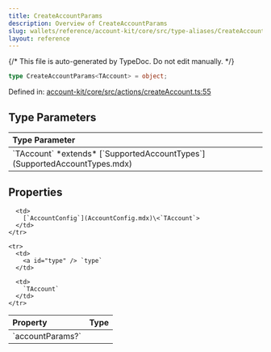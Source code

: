 ```yaml
---
title: CreateAccountParams
description: Overview of CreateAccountParams
slug: wallets/reference/account-kit/core/src/type-aliases/CreateAccountParams
layout: reference
---
```


{/* This file is auto-generated by TypeDoc. Do not edit manually. */}

```ts
type CreateAccountParams<TAccount> = object;
```

Defined in: [account-kit/core/src/actions/createAccount.ts:55](https://github.com/alchemyplatform/aa-sdk/blob/9df5be8c23af4e472bcb503c17766b16da0ad87d/account-kit/core/src/actions/createAccount.ts#L55)

## Type Parameters

<table>
  <thead>
    <tr>
      <th align="left">Type Parameter</th>
    </tr>
  </thead>

  <tbody>
    <tr>
      <td>
        `TAccount` *extends* [`SupportedAccountTypes`](SupportedAccountTypes.mdx)
      </td>
    </tr>
  </tbody>
</table>

## Properties

<table>
  <thead>
    <tr>
      <th align="left">Property</th>
      <th align="left">Type</th>
    </tr>
  </thead>

  <tbody>
    <tr>
      <td>
        <a id="accountparams" /> `accountParams?`
      </td>

      <td>
        [`AccountConfig`](AccountConfig.mdx)\<`TAccount`>
      </td>
    </tr>

    <tr>
      <td>
        <a id="type" /> `type`
      </td>

      <td>
        `TAccount`
      </td>
    </tr>

  </tbody>
</table>
